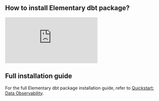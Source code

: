 
## How to install Elementary dbt package?

<Frame>
  <iframe
    src="https://www.loom.com/embed/5cf1aaa0708f43a993f8a2945473c7ac"
    frameborder="0"
    webkitallowfullscreen
    mozallowfullscreen
    allowfullscreen
    class="w-full h-64"
  ></iframe>
</Frame>

## Full installation guide

For the full Elementary dbt package installation guide, refer to [Quickstart: Data Observability](../quickstart).
